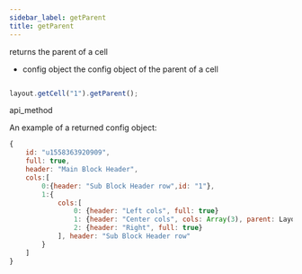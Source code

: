 ```yaml
---
sidebar_label: getParent
title: getParent
---
```



          


<Short>
 returns the parent of a cell



</Short>






- config	object		the config object of the parent of a cell


~~~js

layout.getCell("1").getParent();


~~~
 api_method

<Descr>

An example of a returned config object:

~~~js
{
	id: "u1558363920909",
    full: true,
    header: "Main Block Header",
    cols:[
    	0:{header: "Sub Block Header row",id: "1"},
        1:{ 
        	cols:[
        		0: {header: "Left cols", full: true}
				1: {header: "Center cols", cols: Array(3), parent: Layout, full: true}
				2: {header: "Right", full: true}		        
        	], header: "Sub Block Header row"        
        }
    ]
}
~~~





</Descr>





